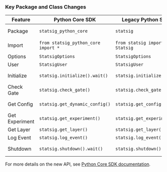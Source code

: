 ### Key Package and Class Changes

| Feature | Python Core SDK | Legacy Python SDK | Status |
|---------|---------------|----------------|--------|
| Package | `statsig_python_core` | `statsig` | ⚠️ Renamed |
| Import | `from statsig_python_core import *` | `from statsig import Statsig` | ⚠️ Change |
| Options | `StatsigOptions` | `StatsigOptions` | ✓ Same |
| User | `StatsigUser` | `StatsigUser` | ✓ Same |
| Initialize | `statsig.initialize().wait()` | `statsig.initialize()` | ⚠️ Added .wait() |
| Check Gate | `statsig.check_gate()` | `statsig.check_gate()` | ✓ Same |
| Get Config | `statsig.get_dynamic_config()` | `statsig.get_config()` | ⚠️ Renamed |
| Get Experiment | `statsig.get_experiment()` | `statsig.get_experiment()` | ✓ Same |
| Get Layer | `statsig.get_layer()` | `statsig.get_layer()` | ✓ Same |
| Log Event | `statsig.log_event()` | `statsig.log_event()` | ✓ Same |
| Shutdown | `statsig.shutdown().wait()` | `statsig.shutdown()` | ⚠️ Added .wait() |

For more details on the new API, see [Python Core SDK documentation](/server-core/python-core).
